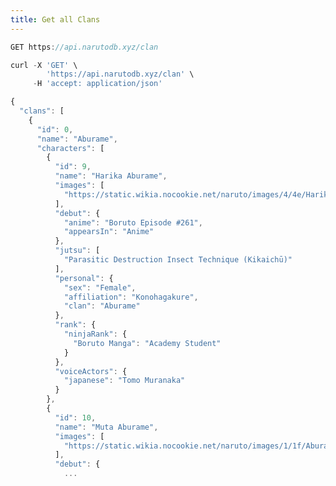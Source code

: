 ```yaml
---
title: Get all Clans
---
```


```js
GET https://api.narutodb.xyz/clan
```

```js
curl -X 'GET' \
        'https://api.narutodb.xyz/clan' \
     -H 'accept: application/json'
```

```js
{
  "clans": [
    {
      "id": 0,
      "name": "Aburame",
      "characters": [
        {
          "id": 9,
          "name": "Harika Aburame",
          "images": [
            "https://static.wikia.nocookie.net/naruto/images/4/4e/Harika_Aburame.png/revision/latest/scale-to-width-down/300?cb=20220904143733"
          ],
          "debut": {
            "anime": "Boruto Episode #261",
            "appearsIn": "Anime"
          },
          "jutsu": [
            "Parasitic Destruction Insect Technique (Kikaichū)"
          ],
          "personal": {
            "sex": "Female",
            "affiliation": "Konohagakure",
            "clan": "Aburame"
          },
          "rank": {
            "ninjaRank": {
              "Boruto Manga": "Academy Student"
            }
          },
          "voiceActors": {
            "japanese": "Tomo Muranaka"
          }
        },
        {
          "id": 10,
          "name": "Muta Aburame",
          "images": [
            "https://static.wikia.nocookie.net/naruto/images/1/1f/Aburame_Muta.png/revision/latest/scale-to-width-down/300?cb=20160115101249"
          ],
          "debut": {
            ...

```
